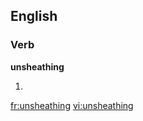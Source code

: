 ==English==

===Verb===
'''unsheathing'''

# {{present participle of|[[unsheathe]]}}

[[fr:unsheathing]]
[[vi:unsheathing]]